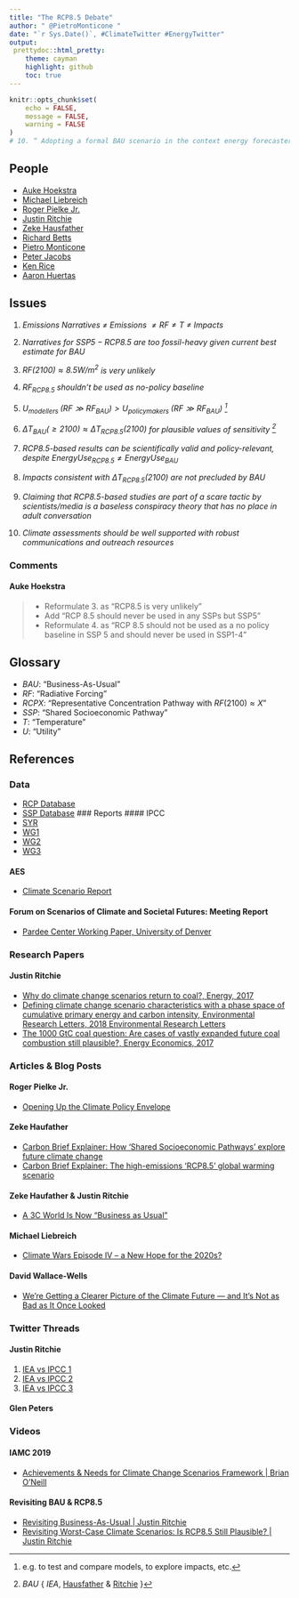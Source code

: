 ```yaml
---
title: "The RCP8.5 Debate"
author: " @PietroMonticone "
date: "`r Sys.Date()`, #ClimateTwitter #EnergyTwitter"
output:
 prettydoc::html_pretty:
    theme: cayman
    highlight: github
    toc: true
---
```


```r
knitr::opts_chunk$set(
	echo = FALSE,
	message = FALSE,
	warning = FALSE
)
# 10. “ Adopting a formal BAU scenario in the context energy forecasters in this thread desire is a decision policymakers would need to make (but they don't seem to get that!).
```

## People 

* [Auke Hoekstra](https://twitter.com/AukeHoekstra)
* [Michael Liebreich](https://twitter.com/MLiebreich)
* [Roger Pielke Jr.](https://twitter.com/RogerPielkeJr)
* [Justin Ritchie](https://twitter.com/jritch)
* [Zeke Hausfather](https://twitter.com/hausfath)
* [Richard Betts](https://twitter.com/richardabetts)
* [Pietro Monticone](https://twitter.com/PietroMonticone)
* [Peter Jacobs](https://twitter.com/past_is_future)
* [Ken Rice](https://twitter.com/theresphysics)
* [Aaron Huertas](https://twitter.com/aaronhuertas)

## Issues

1. *Emissions Narratives $\neq$ Emissions $\neq RF \neq T$ $\neq$ Impacts*

1. *Narratives for $SSP5-RCP8.5$ are too fossil-heavy given current best estimate for $BAU$*

1. *$RF(2100)\approx 8.5 W/{m^2}$ is very unlikely*

1. *$RF_{RCP8.5}$ shouldn't be used as no-policy baseline*

1. *$U_{\text{modellers }}(RF\gg RF_{BAU}) > U_{\text{policymakers }}(RF\gg RF_{BAU})$ ^[e.g. to test and compare models, to explore impacts, etc.]*

1. *$\Delta T_{BAU}(\geq 2100) \approx \Delta T_{RCP8.5}(2100)$ for plausible values of sensitivity ^[$BAU$ \in \{ $IEA$, [Hausfather](https://twitter.com/hausfath) \& [Ritchie](https://twitter.com/jritch) \}]*

1. *$RCP8.5$-based results can be scientifically valid and policy-relevant, despite $\textit{EnergyUse}_{RCP8.5} \neq \textit{EnergyUse}_{BAU}$*

1. *Impacts consistent with $\Delta T_{RCP8.5}(2100)$ are not precluded by $BAU$*

1. *Claiming that RCP8.5-based studies are part of a scare tactic by scientists/media is a baseless conspiracy theory that has no place in adult conversation*

1. *Climate assessments should be well supported with robust communications and outreach resources*

### Comments 

#### Auke Hoekstra
> 
* Reformulate 3. as "RCP8.5 is very unlikely" 
* Add "RCP 8.5 should never be used in any SSPs but SSP5"
* Reformulate 4. as "RCP 8.5 should not be used as a no policy baseline in SSP 5 and should never be used in SSP1-4"

## Glossary

* $BAU$: "Business-As-Usual"
* $RF$: "Radiative Forcing"
* $RCPX$: "Representative Concentration Pathway with $RF(2100)\approx X$"
* $SSP$: "Shared Socioeconomic Pathway"
* $T$: "Temperature"
* $U$: "Utility"

## References

### Data
* [RCP Database](http://tntcat.iiasa.ac.at:8787/RcpDb/dsd?Action=htmlpage&page=about)
* [SSP Database](https://tntcat.iiasa.ac.at/SspDb/dsd?Action=htmlpage&page=10)
### Reports 
#### IPCC 
* [SYR](https://www.ipcc.ch/report/ar5/syr/)
* [WG1](https://www.ipcc.ch/report/ar5/wg1/)
* [WG2](https://www.ipcc.ch/report/ar5/wg2/)
* [WG3](https://www.ipcc.ch/report/ar5/wg3/)

#### AES
* [Climate Scenario Report](https://s2.q4cdn.com/825052743/files/doc_downloads/2018/11/AES_Climate_Scenario_Report111318.pdf)

####  Forum on Scenarios of Climate and Societal Futures: Meeting Report
* [Pardee Center Working Paper, University of Denver](https://pardee.du.edu/sites/default/files/Scenarios%20Forum%20Meeting%20Report%204oct19.pdf)


### Research Papers 

#### Justin Ritchie 
* [Why do climate change scenarios return to coal?, Energy, 2017](https://www.sciencedirect.com/science/article/abs/pii/S0360544217314597)
* [Defining climate change scenario characteristics with a phase space of cumulative primary energy and carbon intensity, Environmental Research Letters, 2018 Environmental Research Letters](https://iopscience.iop.org/article/10.1088/1748-9326/aaa494)
* [The 1000 GtC coal question: Are cases of vastly expanded future coal combustion still plausible?, Energy Economics, 2017](https://www.sciencedirect.com/science/article/pii/S0140988317301226)




### Articles & Blog Posts

#### Roger Pielke Jr. 
* [Opening Up the Climate Policy Envelope](https://issues.org/opening-up-the-climate-policy-envelope/)

#### Zeke Haufather
* [Carbon Brief Explainer: How ‘Shared Socioeconomic Pathways’ explore future climate change](https://www.carbonbrief.org/explainer-how-shared-socioeconomic-pathways-explore-future-climate-change)
* [Carbon Brief Explainer: The high-emissions ‘RCP8.5’ global warming scenario](https://www.carbonbrief.org/explainer-the-high-emissions-rcp8-5-global-warming-scenario)

#### Zeke Haufather & Justin Ritchie 
* [A 3C World Is Now “Business as Usual”](https://thebreakthrough.org/issues/energy/3c-world)

#### Michael Liebreich
* [Climate Wars Episode IV – a New Hope for the 2020s?](https://about.bnef.com/blog/in-climate-wars-episode-4-the-2020s-will-bring-new-hope/)

#### David Wallace-Wells
* [We’re Getting a Clearer Picture of the Climate Future — and It’s Not as Bad as It Once Looked](http://nymag.com/intelligencer/2019/12/climate-change-worst-case-scenario-now-looks-unrealistic.html)


### Twitter Threads 

#### Justin Ritchie 
1. [IEA vs IPCC 1](https://threadreaderapp.com/thread/1196482571443425280.html)
2. [IEA vs IPCC 2](https://threadreaderapp.com/thread/1199729350330839042.html?refreshed=yes)
3. [IEA vs IPCC 3](https://threadreaderapp.com/thread/1204113683728592897.html)

#### Glen Peters

### Videos

#### IAMC 2019
* [Achievements & Needs for Climate Change Scenarios Framework | Brian O’Neill](https://www.youtube.com/watch?v=0oHcfcFCjrE&feature=youtu.be)

#### Revisiting BAU & RCP8.5
* [Revisiting Business-As-Usual | Justin Ritchie](https://youtu.be/HKK3GjI3_eE)
* [Revisiting Worst-Case Climate Scenarios: Is RCP8.5 Still Plausible? | Justin Ritchie](https://youtu.be/w1YO95nXPVw)

